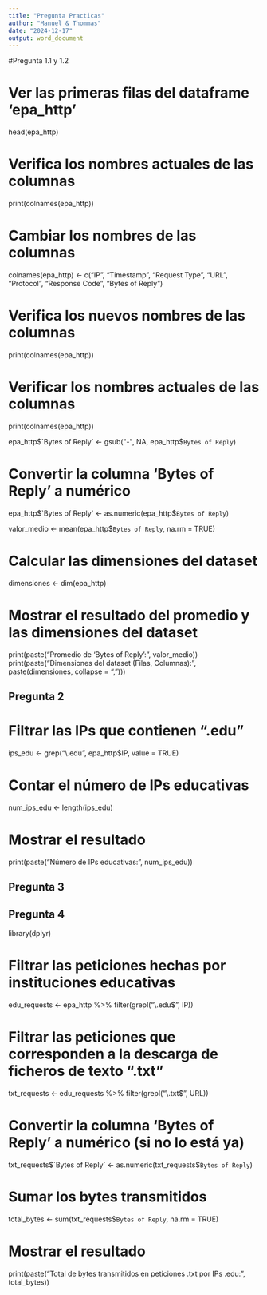 ```yaml
---
title: "Pregunta Practicas"
author: "Manuel & Thommas"
date: "2024-12-17"
output: word_document
---
```



#Pregunta 1.1 y 1.2

# Ver las primeras filas del dataframe 'epa_http'
head(epa_http)

# Verifica los nombres actuales de las columnas
print(colnames(epa_http))

# Cambiar los nombres de las columnas
colnames(epa_http) <- c("IP", "Timestamp", "Request Type", "URL", "Protocol", "Response Code", "Bytes of Reply")

# Verifica los nuevos nombres de las columnas
print(colnames(epa_http))


# Verificar los nombres actuales de las columnas
print(colnames(epa_http))


epa_http$`Bytes of Reply` <- gsub("-", NA, epa_http$`Bytes of Reply`)

# Convertir la columna 'Bytes of Reply' a numérico
epa_http$`Bytes of Reply` <- as.numeric(epa_http$`Bytes of Reply`)


valor_medio <- mean(epa_http$`Bytes of Reply`, na.rm = TRUE)


# Calcular las dimensiones del dataset
dimensiones <- dim(epa_http)

# Mostrar el resultado del promedio y las dimensiones del dataset

print(paste("Promedio de 'Bytes of Reply':", valor_medio))
print(paste("Dimensiones del dataset (Filas, Columnas):", paste(dimensiones, collapse = ", ")))


## Pregunta 2 

# Filtrar las IPs que contienen ".edu"
ips_edu <- grep("\\.edu", epa_http$IP, value = TRUE)

# Contar el número de IPs educativas
num_ips_edu <- length(ips_edu)

# Mostrar el resultado
print(paste("Número de IPs educativas:", num_ips_edu))



## Pregunta 3







## Pregunta 4

library(dplyr)

# Filtrar las peticiones hechas por instituciones educativas
edu_requests <- epa_http %>% filter(grepl("\\.edu$", IP))

# Filtrar las peticiones que corresponden a la descarga de ficheros de texto ".txt"
txt_requests <- edu_requests %>% filter(grepl("\\.txt$", URL))

# Convertir la columna 'Bytes of Reply' a numérico (si no lo está ya)
txt_requests$`Bytes of Reply` <- as.numeric(txt_requests$`Bytes of Reply`)

# Sumar los bytes transmitidos
total_bytes <- sum(txt_requests$`Bytes of Reply`, na.rm = TRUE)

# Mostrar el resultado
print(paste("Total de bytes transmitidos en peticiones .txt por IPs .edu:", total_bytes))


